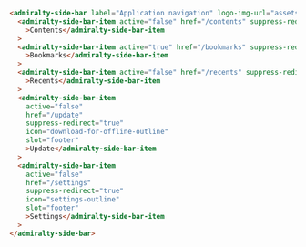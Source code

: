 ```html
<admiralty-side-bar label="Application navigation" logo-img-url="assets/svg/UKHO%20crest.svg">
  <admiralty-side-bar-item active="false" href="/contents" suppress-redirect="true" icon="list-alt-outline"
    >Contents</admiralty-side-bar-item
  >
  <admiralty-side-bar-item active="true" href="/bookmarks" suppress-redirect="true" icon="bookmark-outline"
    >Bookmarks</admiralty-side-bar-item
  >
  <admiralty-side-bar-item active="false" href="/recents" suppress-redirect="true" icon="history"
    >Recents</admiralty-side-bar-item
  >
  <admiralty-side-bar-item
    active="false"
    href="/update"
    suppress-redirect="true"
    icon="download-for-offline-outline"
    slot="footer"
    >Update</admiralty-side-bar-item
  >
  <admiralty-side-bar-item
    active="false"
    href="/settings"
    suppress-redirect="true"
    icon="settings-outline"
    slot="footer"
    >Settings</admiralty-side-bar-item
  >
</admiralty-side-bar>
```
